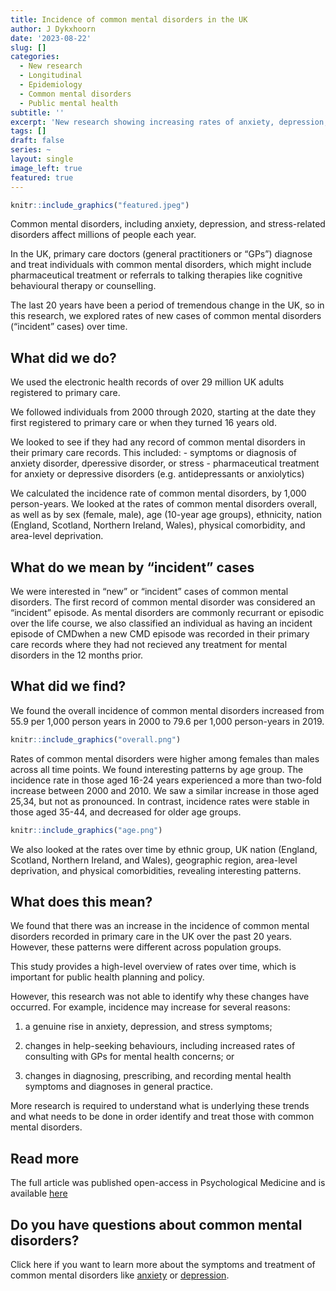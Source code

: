 ```yaml
---
title: Incidence of common mental disorders in the UK
author: J Dykxhoorn
date: '2023-08-22'
slug: []
categories:
  - New research
  - Longitudinal 
  - Epidemiology
  - Common mental disorders
  - Public mental health 
subtitle: ''
excerpt: 'New research showing increasing rates of anxiety, depression, and stress in the UK over last 20 years'
tags: []
draft: false
series: ~
layout: single
image_left: true
featured: true
---
```


```r
knitr::include_graphics("featured.jpeg")
```

Common mental disorders, including anxiety, depression, and stress-related disorders affect millions of people each year. 

In the UK, primary care doctors (general practitioners or "GPs") diagnose and treat individuals with common mental disorders, which might include pharmaceutical treatment or referrals to talking therapies like cognitive behavioural therapy or counselling.

The last 20 years have been a period of tremendous change in the UK, so in this research, we explored rates of new cases of common mental disorders ("incident" cases) over time.  

## What did we do? 
We used the electronic health records of over 29 million UK adults registered to primary care. 

We followed individuals from 2000 through 2020, starting at the date they first registered to primary care or when they turned 16 years old.  

We looked to see if they had any record of common mental disorders in their primary care records. This included: 
- symptoms or diagnosis of anxiety disorder, dperessive disorder, or stress
- pharmaceutical treatment for anxiety or depressive disorders (e.g. antidepressants or anxiolytics) 

We calculated the incidence rate of common mental disorders, by 1,000 person-years. We looked at the rates of common mental disorders overall, as well as by sex (female, male), age (10-year age groups), ethnicity, nation (England, Scotland, Northern Ireland, Wales), physical comorbidity, and area-level deprivation. 


## What do we mean by "incident" cases
We were interested in "new" or "incident" cases of common mental disorders. The first record of common mental disorder was considered an "incident" episode. As mental disorders are commonly recurrant or episodic over the life course, we also classified an individual as having an incident episode of CMDwhen a new CMD episode was recorded in their primary care records where they had not recieved any treatment for mental disorders in the 12 months prior. 


## What did we find? 
We found the overall incidence of common mental disorders increased from 55.9 per 1,000 person years in 2000 to 79.6 per 1,000 person-years in 2019. 
```r
knitr::include_graphics("overall.png")
```

Rates of common mental disorders were higher among females than males across all time points. We found interesting patterns by age group. The incidence rate in those aged 16-24 years experienced a more than two-fold increase between 2000 and 2010. We saw a similar increase in those aged 25,34, but not as pronounced. In contrast, incidence rates were stable in those aged 35-44, and decreased for older age groups. 
```r
knitr::include_graphics("age.png")
```

We also looked at the rates over time by ethnic group, UK nation (England, Scotland, Northern Ireland, and Wales), geographic region, area-level deprivation, and physical comorbidities, revealing interesting patterns. 


## What does this mean? 
We found that there was an increase in the incidence of common mental disorders recorded in primary care in the UK over the past 20 years. However, these patterns were different across population groups. 

This study provides a high-level overview of rates over time, which is important for public health planning and policy. 

However, this research was not able to identify why these changes have occurred. For example, incidence may increase for several reasons: 

(1) a genuine rise in anxiety, depression, and stress symptoms; 

(2) changes in help-seeking behaviours, including increased rates of consulting with GPs for mental health concerns; or 

(3) changes in diagnosing, prescribing, and recording mental health symptoms and diagnoses in general practice.

More research is required to understand what is underlying these trends and what needs to be done in order identify and treat those with common mental disorders. 


## Read more
The full article was published open-access in Psychological Medicine and is available
[here](https://www.cambridge.org/core/journals/psychological-medicine/article/temporal-patterns-in-the-recorded-annual-incidence-of-common-mental-disorders-over-two-decades-in-the-united-kingdom-a-primary-care-cohort-study/5FDB89622CEED13B8538CAA28E837144)

## Do you have questions about common mental disorders? 
Click here if you want to learn more about the symptoms and treatment of common mental disorders like [anxiety](https://www.nhsinform.scot/illnesses-and-conditions/mental-health/anxiety) or [depression](https://www.nhsinform.scot/illnesses-and-conditions/mental-health/depression).  
